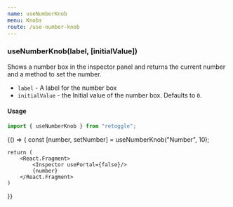 ```yaml
---
name: useNumberKnob
menu: Knobs
route: /use-number-knob
---
```



### useNumberKnob(label, [initialValue])

Shows a number box in the inspector panel and returns the current number and a method to set the number.

- `label` - A label for the number box
- `initialValue` - the Initial value of the number box. Defaults to `0`.

#### Usage

```javascript
import { useNumberKnob } from "retoggle";
```

<Playground>
{() => {
    const [number, setNumber] = useNumberKnob("Number", 10);

    return (
        <React.Fragment>
            <Inspector usePortal={false}/>
            {number}
        </React.Fragment>
    )

}}

</Playground>
